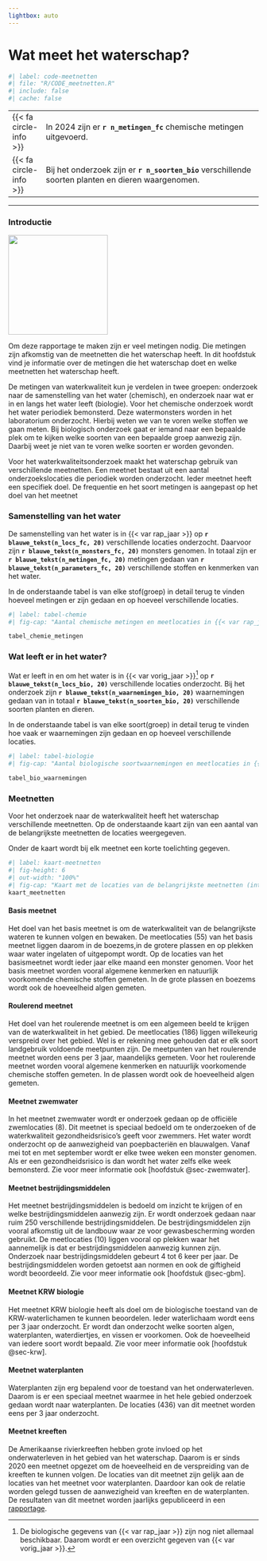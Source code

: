 ```yaml
---
lightbox: auto
---
```


# Wat meet het waterschap? {#sec-meetnetten}

```r
#| label: code-meetnetten
#| file: "R/CODE_meetnetten.R"
#| include: false
#| cache: false
```

::: samenvatting
|                                          |       |
|---|---------------------------------------------------------|
| [{{< fa circle-info >}}]{.blauw} | In 2024 zijn er **`r n_metingen_fc`** chemische metingen uitgevoerd.  |
| [{{< fa circle-info >}}]{.blauw} | Bij het onderzoek zijn er **`r n_soorten_bio`** verschillende soorten planten en dieren waargenomen. |


:::

------------------------------------------------------------------------


### Introductie {.unnumbered}

::: aside
![](images%5Cvince_talk2_rev.svg){.nolightbox fig-align="center" width="200" fig-alt="Pictogram van een pratende vis"}
:::

Om deze rapportage te maken zijn er veel metingen nodig. Die metingen zijn afkomstig van de meetnetten die het waterschap heeft. In dit hoofdstuk vind je informatie over de metingen die het waterschap doet en welke meetnetten het waterschap heeft.

De metingen van waterkwaliteit kun je verdelen in twee groepen: onderzoek naar de samenstelling van het water (chemisch), en onderzoek naar wat er in en langs het water leeft (biologie). Voor het chemische onderzoek wordt het water periodiek bemonsterd. Deze watermonsters worden in het laboratorium onderzocht. Hierbij weten we van te voren welke stoffen we gaan meten. Bij biologisch onderzoek gaat er iemand naar een bepaalde plek om te kijken welke soorten van een bepaalde groep aanwezig zijn. Daarbij weet je niet van te voren welke soorten er worden gevonden.

Voor het waterkwaliteitsonderzoek maakt het waterschap gebruik van verschillende meetnetten. Een meetnet bestaat uit een aantal onderzoekslocaties die periodiek worden onderzocht. Ieder meetnet heeft een specifiek doel. De frequentie en het soort metingen is aangepast op het doel van het meetnet

### Samenstelling van het water {.unnumbered}

De samenstelling van het water is in {{< var rap_jaar >}} op **`r blauwe_tekst(n_locs_fc, 20)`** verschillende locaties onderzocht. Daarvoor zijn **`r blauwe_tekst(n_monsters_fc, 20)`** monsters genomen. In totaal zijn er **`r blauwe_tekst(n_metingen_fc, 20)`** metingen gedaan van **`r blauwe_tekst(n_parameters_fc, 20)`** verschillende stoffen en kenmerken van het water.

In de onderstaande tabel is van elke stof(groep) in detail terug te vinden hoeveel metingen er zijn gedaan en op hoeveel verschillende locaties.

::: column-body-outset
```r
#| label: tabel-chemie
#| fig-cap: "Aantal chemische metingen en meetlocaties in {{< var rap_jaar >}}. (interactief)"

tabel_chemie_metingen
```
:::

### Wat leeft er in het water? {.unnumbered}

Wat er leeft in en om het water is in {{< var vorig_jaar >}}[^06-meetnetten-1] op **`r blauwe_tekst(n_locs_bio, 20)`** verschillende locaties onderzocht. Bij het onderzoek zijn **`r blauwe_tekst(n_waarnemingen_bio, 20)`** waarnemingen gedaan van in totaal **`r blauwe_tekst(n_soorten_bio, 20)`** verschillende soorten planten en dieren.

[^06-meetnetten-1]: De biologische gegevens van {{< var rap_jaar >}} zijn nog niet allemaal beschikbaar. Daarom wordt er een overzicht gegeven van {{< var vorig_jaar >}}.

In de onderstaande tabel is van elke soort(groep) in detail terug te vinden hoe vaak er waarnemingen zijn gedaan en op hoeveel verschillende locaties.


::: column-body-outset
```r
#| label: tabel-biologie
#| fig-cap: "Aantal biologische soortwaarnemingen en meetlocaties in {{< var vorig_jaar >}}. (interactief)"

tabel_bio_waarnemingen
```
:::

### Meetnetten {.unnumbered}

Voor het onderzoek naar de waterkwaliteit heeft het waterschap verschillende meetnetten. Op de onderstaande kaart zijn van een aantal van de belangrijkste meetnetten de locaties weergegeven. 

Onder de kaart wordt bij elk meetnet een korte toelichting gegeven.

::: column-body-outset
```r
#| label: kaart-meetnetten
#| fig-height: 6
#| out-width: "100%"
#| fig-cap: "Kaart met de locaties van de belangrijkste meetnetten (interactief). De kleur geeft aan wanneer de locatie gemeten wordt. Klik op een meetpunt voor meer informatie"
kaart_meetnetten
```
:::

#### Basis meetnet {.unnumbered}

Het doel van het basis meetnet is om de waterkwaliteit van de belangrijkste wateren te kunnen volgen en bewaken. De meetlocaties (55) van het basis meetnet liggen daarom in de boezems,in de grotere plassen en op plekken waar water ingelaten of uitgepompt wordt. Op de locaties van het basismeetnet wordt ieder jaar elke maand een monster genomen. Voor het basis meetnet worden vooral algemene kenmerken en natuurlijk voorkomende chemische stoffen gemeten. In de grote plassen en boezems wordt ook de hoeveelheid algen gemeten.

#### Roulerend meetnet {.unnumbered}

Het doel van het roulerende meetnet is om een algemeen beeld te krijgen van de waterkwaliteit in het gebied. De meetlocaties (186) liggen willekeurig verspreid over het gebied. Wel is er rekening mee gehouden dat er elk soort landgebruik voldoende meetpunten zijn. De meetpunten van het roulerende meetnet worden eens per 3 jaar, maandelijks gemeten. Voor het roulerende meetnet worden vooral algemene kenmerken en natuurlijk voorkomende chemische stoffen gemeten. In de plassen wordt ook de hoeveelheid algen gemeten.

#### Meetnet zwemwater {.unnumbered}

In het meetnet zwemwater wordt er onderzoek gedaan op de officiële zwemlocaties (8). Dit meetnet is speciaal bedoeld om te onderzoeken of de waterkwaliteit gezondheidsrisico's geeft voor zwemmers.  Het water wordt onderzocht op de aanwezigheid van poepbacteriën en blauwalgen.  Vanaf mei tot en met september wordt er elke twee weken een monster genomen. Als er een gezondheidsrisico is dan wordt het water zelfs elke week bemonsterd. Zie voor meer informatie ook [hoofdstuk @sec-zwemwater].

#### Meetnet bestrijdingsmiddelen {.unnumbered}

Het meetnet bestrijdingsmiddelen is bedoeld om inzicht te krijgen of en welke bestrijdingsmiddelen aanwezig zijn. Er wordt onderzoek gedaan naar ruim 250 verschillende bestrijdingsmiddelen. De bestrijdingsmiddelen zijn vooral afkomstig uit de landbouw waar ze voor gewasbescherming worden gebruikt. De meetlocaties (10) liggen vooral op plekken waar het aannemelijk is dat er bestrijdingsmiddelen aanwezig kunnen zijn. Onderzoek naar bestrijdingsmiddelen gebeurt 4 tot 6 keer per jaar. De bestrijdingsmiddelen worden getoetst aan normen en ook de giftigheid wordt beoordeeld. Zie voor meer informatie ook [hoofdstuk @sec-gbm].

#### Meetnet KRW biologie  {.unnumbered}

Het meetnet KRW biologie heeft als doel om de biologische toestand van de KRW-waterlichamen te kunnen beoordelen. Ieder waterlichaam wordt eens per 3 jaar onderzocht. Er wordt dan onderzocht welke soorten algen, waterplanten, waterdiertjes, en vissen er voorkomen. Ook de hoeveelheid van iedere soort wordt bepaald. Zie voor meer informatie ook [hoofdstuk @sec-krw]. 

#### Meetnet waterplanten  {.unnumbered}

Waterplanten zijn erg bepalend voor de toestand van het onderwaterleven. Daarom is er een speciaal meetnet waarmee in het hele gebied onderzoek gedaan wordt naar waterplanten. De locaties (436) van dit meetnet worden eens per 3 jaar onderzocht.

#### Meetnet kreeften  {.unnumbered}

De Amerikaanse rivierkreeften hebben grote invloed op het onderwaterleven in het gebied van het waterschap. Daarom is er sinds 2020 een meetnet opgezet om de hoeveelheid en de verspreiding van de kreeften te kunnen volgen. De locaties van dit meetnet zijn gelijk aan de locaties van het meetnet voor waterplanten. Daardoor kan ook de relatie worden gelegd tussen de aanwezigheid van kreeften en de waterplanten. De resultaten van dit meetnet worden jaarlijks gepubliceerd in een [ rapportage](https://www.schielandendekrimpenerwaard.nl/kaart/waterkwaliteit/waterkwaliteitsrapportages/kreeften_2024/){target="_blank"}.
